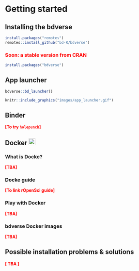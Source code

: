 # Getting started {#start}

## Installing the bdverse

```r
install.packages("remotes")
remotes::install_github("bd-R/bdverse")
```

### <span style="color:red"> Soon: a stable version from CRAN</span>

[comment]: <> (Need-To-Be-Updated!)

```r
install.packages("bdverse")
```

## App launcher

```r
bdverse::bd_launcher()
```

```r
knitr::include_graphics("images/app_launcher.gif")
```


## Binder

**<span style="color:red">[To try `holepunch`]</span>**

## Docker ![](images/icons8-docker.svg "docker"){width=22px}
### What is Docke? {-}

**<span style="color:red">[TBA]</span>**

### Docke guide

**<span style="color:red">[To link rOpenSci guide]</span>**

### Play with Docker {-}

**<span style="color:red">[TBA]</span>**

### bdverse Docker images {-}

**<span style="color:red">[TBA]</span>**

## Possible installation problems & solutions

**<span style="color:red">[ TBA ]</span>**

